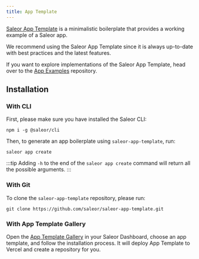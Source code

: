 ```yaml
---
title: App Template
---
```


[Saleor App Template](https://github.com/saleor/saleor-app-template) is a minimalistic boilerplate that provides a working example of a Saleor app.

We recommend using the Saleor App Template since it is always up-to-date with best practices and the latest features.

If you want to explore implementations of the Saleor App Template, head over to the [App Examples](https://github.com/saleor/app-examples/tree/main/examples) repository.

## Installation

### With CLI

First, please make sure you have installed the Saleor CLI:

```shell
npm i -g @saleor/cli
```

Then, to generate an app boilerplate using `saleor-app-template`, run:

```shell
saleor app create
```

:::tip
Adding `-h` to the end of the `saleor app create` command will return all the possible arguments.
:::

### With Git

To clone the `saleor-app-template` repository, please run:

```shell
git clone https://github.com/saleor/saleor-app-template.git
```

### With App Template Gallery

Open the [App Template Gallery](../../../../dashboard/app-templates-gallery.md) in your Saleor Dashboard, choose an app template, and follow the installation process. It will deploy App Template to Vercel and create a repository for you.
